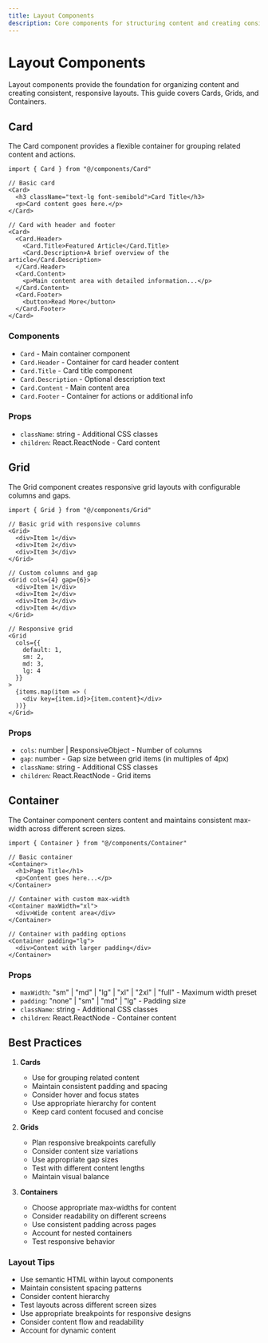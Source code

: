 ```yaml
---
title: Layout Components
description: Core components for structuring content and creating consistent layouts across your application.
---
```


# Layout Components

Layout components provide the foundation for organizing content and creating consistent, responsive layouts. This guide covers Cards, Grids, and Containers.

## Card

The Card component provides a flexible container for grouping related content and actions.

```tsx
import { Card } from "@/components/Card"

// Basic card
<Card>
  <h3 className="text-lg font-semibold">Card Title</h3>
  <p>Card content goes here.</p>
</Card>

// Card with header and footer
<Card>
  <Card.Header>
    <Card.Title>Featured Article</Card.Title>
    <Card.Description>A brief overview of the article</Card.Description>
  </Card.Header>
  <Card.Content>
    <p>Main content area with detailed information...</p>
  </Card.Content>
  <Card.Footer>
    <button>Read More</button>
  </Card.Footer>
</Card>
```

### Components

- `Card` - Main container component
- `Card.Header` - Container for card header content
- `Card.Title` - Card title component
- `Card.Description` - Optional description text
- `Card.Content` - Main content area
- `Card.Footer` - Container for actions or additional info

### Props

- `className`: string - Additional CSS classes
- `children`: React.ReactNode - Card content

## Grid

The Grid component creates responsive grid layouts with configurable columns and gaps.

```tsx
import { Grid } from "@/components/Grid"

// Basic grid with responsive columns
<Grid>
  <div>Item 1</div>
  <div>Item 2</div>
  <div>Item 3</div>
</Grid>

// Custom columns and gap
<Grid cols={4} gap={6}>
  <div>Item 1</div>
  <div>Item 2</div>
  <div>Item 3</div>
  <div>Item 4</div>
</Grid>

// Responsive grid
<Grid
  cols={{
    default: 1,
    sm: 2,
    md: 3,
    lg: 4
  }}
>
  {items.map(item => (
    <div key={item.id}>{item.content}</div>
  ))}
</Grid>
```

### Props

- `cols`: number | ResponsiveObject - Number of columns
- `gap`: number - Gap size between grid items (in multiples of 4px)
- `className`: string - Additional CSS classes
- `children`: React.ReactNode - Grid items

## Container

The Container component centers content and maintains consistent max-width across different screen sizes.

```tsx
import { Container } from "@/components/Container"

// Basic container
<Container>
  <h1>Page Title</h1>
  <p>Content goes here...</p>
</Container>

// Container with custom max-width
<Container maxWidth="xl">
  <div>Wide content area</div>
</Container>

// Container with padding options
<Container padding="lg">
  <div>Content with larger padding</div>
</Container>
```

### Props

- `maxWidth`: "sm" | "md" | "lg" | "xl" | "2xl" | "full" - Maximum width preset
- `padding`: "none" | "sm" | "md" | "lg" - Padding size
- `className`: string - Additional CSS classes
- `children`: React.ReactNode - Container content

## Best Practices

1. **Cards**
   - Use for grouping related content
   - Maintain consistent padding and spacing
   - Consider hover and focus states
   - Use appropriate hierarchy for content
   - Keep card content focused and concise

2. **Grids**
   - Plan responsive breakpoints carefully
   - Consider content size variations
   - Use appropriate gap sizes
   - Test with different content lengths
   - Maintain visual balance

3. **Containers**
   - Choose appropriate max-widths for content
   - Consider readability on different screens
   - Use consistent padding across pages
   - Account for nested containers
   - Test responsive behavior

### Layout Tips

- Use semantic HTML within layout components
- Maintain consistent spacing patterns
- Consider content hierarchy
- Test layouts across different screen sizes
- Use appropriate breakpoints for responsive designs
- Consider content flow and readability
- Account for dynamic content 